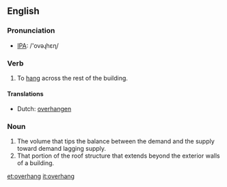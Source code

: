 ==English==
=== Pronunciation ===
*[[w:IPA|IPA]]: /'ovəɻhεɳ/

=== Verb ===
{{irregverb|'''to overhang'''|'''[[overhangs]]'''|'''[[overhung]]'''|'''[[overhung]]'''|'''[[overhanging]]'''}}

# To [[hang]] across the rest of the building.

==== Translations ====
*Dutch: [[overhangen]]

=== Noun ===
{{en-noun|overhang|overhangs}}
#The volume that tips the balance between the demand and the supply toward demand lagging supply.
#That portion of the roof structure that extends beyond the exterior walls of a building.

[[et:overhang]]
[[it:overhang]]